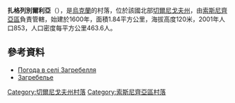 {{coord|51|32|5|N|32|31|49|E|scale:100000|display=title}}

'''扎格列別爾利亞'''（{{lang-uk|Загребелля}}），是[[烏克蘭|烏克蘭]]的村落，位於該國北部[[切爾尼戈夫州|切爾尼戈夫州]]，由[[索斯尼齊亞區|索斯尼齊亞區]]負責管轄，始建於1600年，面積1.84平方公里，海拔高度120米，2001年人口853，人口密度每平方公里463.6人。

==參考資料==
* [http://weather.in.ua/ua/chernigovskaja/8190 Погода в селі Загребелля] {{Wayback|url=http://weather.in.ua/ua/chernigovskaja/8190 |date=20111220134443 }}
* [https://web.archive.org/web/20120306170656/http://www.igsu.org.ua/Cernigovskaja.obl/Sosnickij.rajon/Zagrebelxe.html Загребелье]

[[Category:切爾尼戈夫州村落|Category:切爾尼戈夫州村落]]
[[Category:索斯尼齊亞區村落|Category:索斯尼齊亞區村落]]


{{Chernihiv-geo-stub}}